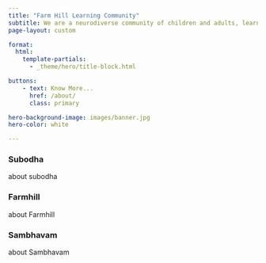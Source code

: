 ```yaml
---
title: "Farm Hill Learning Community"
subtitle: We are a neurodiverse community of children and adults, learning together in a close to nature setting.
page-layout: custom

format:
  html:
    template-partials:
      - _theme/hero/title-block.html

buttons:
    - text: Know More...
      href: /about/
      class: primary

hero-background-image: images/banner.jpg
hero-color: white

---
```


::: {.container}

::: {.grid}

::: {.g-col-12 .g-col-md-4}
### Subodha

about subodha
:::

::: {.g-col-12 .g-col-md-4}
### Farmhill

about Farmhill
:::


::: {.g-col-12 .g-col-md-4}
### Sambhavam

about Sambhavam
:::

:::

:::